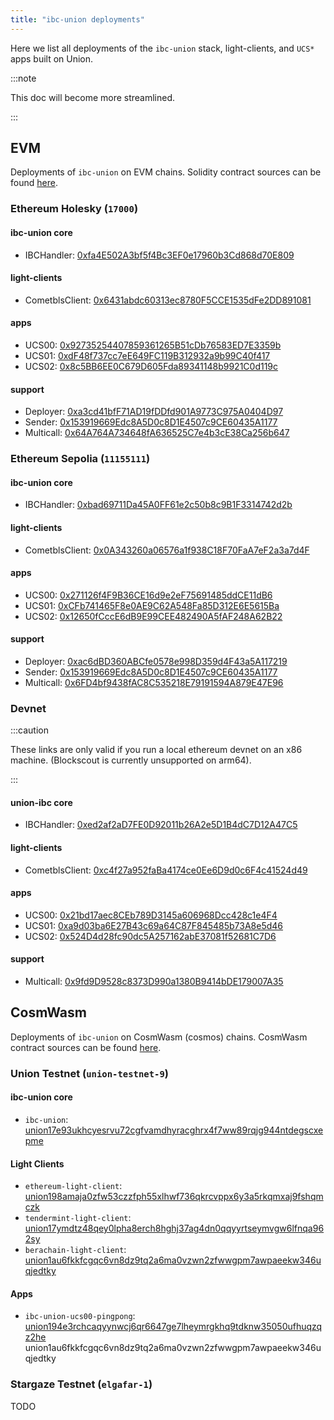 ```yaml
---
title: "ibc-union deployments"
---
```


Here we list all deployments of the `ibc-union` stack, light-clients, and `UCS*` apps built on Union.

:::note

This doc will become more streamlined.

:::

## EVM

Deployments of `ibc-union` on EVM chains. Solidity contract sources can be found [here](https://github.com/unionlabs/union/tree/main/evm/contracts).


### Ethereum Holesky (`17000`)

#### ibc-union core
- IBCHandler: [0xfa4E502A3bf5f4Bc3EF0e17960b3Cd868d70E809](https://eth-holesky.blockscout.com/address/0xfa4E502A3bf5f4Bc3EF0e17960b3Cd868d70E809)

#### light-clients
- CometblsClient: [0x6431abdc60313ec8780F5CCE1535dFe2DD891081](https://eth-holesky.blockscout.com/address/0x6431abdc60313ec8780F5CCE1535dFe2DD891081)

#### apps
- UCS00: [0x92735254407859361265B51cDb76583ED7E3359b](https://eth-holesky.blockscout.com/address/0x92735254407859361265B51cDb76583ED7E3359b)
- UCS01: [0xdF48f737cc7eE649FC119B312932a9b99C40f417](https://eth-holesky.blockscout.com/address/0xdF48f737cc7eE649FC119B312932a9b99C40f417)
- UCS02: [0x8c5BB6EE0C679D605Fda89341148b9921C0d119c](https://eth-holesky.blockscout.com/address/address/0x8c5BB6EE0C679D605Fda89341148b9921C0d119c)

#### support
- Deployer: [0xa3cd41bfF71AD19fDDfd901A9773C975A0404D97](https://eth-holesky.blockscout.com/address/0xa3cd41bfF71AD19fDDfd901A9773C975A0404D97)
- Sender: [0x153919669Edc8A5D0c8D1E4507c9CE60435A1177](https://eth-holesky.blockscout.com/address/0x153919669Edc8A5D0c8D1E4507c9CE60435A1177)
- Multicall: [0x64A764A734648fA636525C7e4b3cE38Ca256b647](https://eth-holesky.blockscout.com/address/address/0x64A764A734648fA636525C7e4b3cE38Ca256b647)

### Ethereum Sepolia (`11155111`)

#### ibc-union core
- IBCHandler: [0xbad69711Da45A0FF61e2c50b8c9B1F3314742d2b](https://eth-sepolia.blockscout.com/address/0xbad69711Da45A0FF61e2c50b8c9B1F3314742d2b)

#### light-clients
- CometblsClient: [0x0A343260a06576a1f938C18F70FaA7eF2a3a7d4F](https://eth-sepolia.blockscout.com/address/0x0A343260a06576a1f938C18F70FaA7eF2a3a7d4F)

#### apps
- UCS00: [0x271126f4F9B36CE16d9e2eF75691485ddCE11dB6](https://eth-sepolia.blockscout.com/address/0x271126f4F9B36CE16d9e2eF75691485ddCE11dB6)
- UCS01: [0xCFb741465F8e0AE9C62A548Fa85D312E6E5615Ba](https://eth-sepolia.blockscout.com/address/0xCFb741465F8e0AE9C62A548Fa85D312E6E5615Ba)
- UCS02: [0x12650fCccE6dB9E99CEE482490A5fAF248A62B22](https://eth-sepolia.blockscout.com/address/0x12650fCccE6dB9E99CEE482490A5fAF248A62B22)

#### support 
- Deployer: [0xac6dBD360ABCfe0578e998D359d4F43a5A117219](https://eth-sepolia.blockscout.com/address/0xac6dBD360ABCfe0578e998D359d4F43a5A117219)
- Sender: [0x153919669Edc8A5D0c8D1E4507c9CE60435A1177](https://eth-sepolia.blockscout.com/address/0x153919669Edc8A5D0c8D1E4507c9CE60435A1177)
- Multicall: [0x6FD4bf9438fAC8C535218E79191594A879E47E96](https://eth-sepolia.blockscout.com/address/0x6FD4bf9438fAC8C535218E79191594A879E47E96)

### Devnet

:::caution

These links are only valid if you run a local ethereum devnet on an x86 machine. (Blockscout is currently unsupported on arm64).

:::

#### union-ibc core
- IBCHandler: [0xed2af2aD7FE0D92011b26A2e5D1B4dC7D12A47C5](http://localhost/address/0xed2af2aD7FE0D92011b26A2e5D1B4dC7D12A47C5)

#### light-clients
- CometblsClient: [0xc4f27a952faBa4174ce0Ee6D9d0c6F4c41524d49](http://localhost/address/0xc4f27a952faBa4174ce0Ee6D9d0c6F4c41524d49)

#### apps
- UCS00: [0x21bd17aec8CEb789D3145a606968Dcc428c1e4F4](http://localhost/address/0x21bd17aec8CEb789D3145a606968Dcc428c1e4F4)
- UCS01: [0xa9d03ba6E27B43c69a64C87F845485b73A8e5d46](http://localhost/address/0xa9d03ba6E27B43c69a64C87F845485b73A8e5d46)
- UCS02: [0x524D4d28fc90dc5A257162abE37081f52681C7D6](http://localhost/address/0x524D4d28fc90dc5A257162abE37081f52681C7D6)

#### support
- Multicall: [0x9fd9D9528c8373D990a1380B9414bDE179007A35](http://localhost/address/0x9fd9D9528c8373D990a1380B9414bDE179007A35)


## CosmWasm

Deployments of `ibc-union` on CosmWasm (cosmos) chains. CosmWasm contract sources can be found [here](https://github.com/unionlabs/union/tree/main/cosmwasm/ibc-union).

### Union Testnet (`union-testnet-9`)


#### ibc-union core

- `ibc-union`: [union17e93ukhcyesrvu72cgfvamdhyracghrx4f7ww89rqjg944ntdegscxepme](https://explorer.testnet-9.union.build/union/cosmwasm/0/transactions?contract=union17e93ukhcyesrvu72cgfvamdhyracghrx4f7ww89rqjg944ntdegscxepme)

#### Light Clients

- `ethereum-light-client`: [union198amaja0zfw53czzfph55xlhwf736qkrcvppx6y3a5rkqmxaj9fshqmczk](https://explorer.testnet-9.union.build/union/cosmwasm/0/transactions?contract=union198amaja0zfw53czzfph55xlhwf736qkrcvppx6y3a5rkqmxaj9fshqmczk)
- `tendermint-light-client`: [union17ymdtz48qey0lpha8erch8hghj37ag4dn0qqyyrtseymvgw6lfnqa962sy](https://explorer.testnet-9.union.build/union/cosmwasm/0/transactions?contract=union17ymdtz48qey0lpha8erch8hghj37ag4dn0qqyyrtseymvgw6lfnqa962sy)
- `berachain-light-client`: [union1au6fkkfcgqc6vn8dz9tq2a6ma0vzwn2zfwwgpm7awpaeekw346uqjedtky](https://explorer.testnet-9.union.build/union/cosmwasm/0/transactions?contract=union1au6fkkfcgqc6vn8dz9tq2a6ma0vzwn2zfwwgpm7awpaeekw346uqjedtky)

#### Apps

- `ibc-union-ucs00-pingpong`: [union194e3rchcaqyynwcj6qr6647ge7lheymrgkhq9tdknw35050ufhuqzqz2he](https://explorer.testnet-9.union.build/union/cosmwasm/0/transactions?contract=union194e3rchcaqyynwcj6qr6647ge7lheymrgkhq9tdknw35050ufhuqzqz2he)
  union1au6fkkfcgqc6vn8dz9tq2a6ma0vzwn2zfwwgpm7awpaeekw346uqjedtky


### Stargaze Testnet (`elgafar-1`)

TODO

